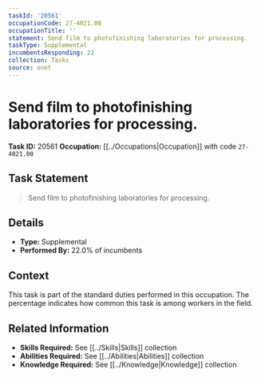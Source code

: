```yaml
---
taskId: '20561'
occupationCode: 27-4021.00
occupationTitle: ''
statement: Send film to photofinishing laboratories for processing.
taskType: Supplemental
incumbentsResponding: 22
collection: Tasks
source: onet
---
```

# Send film to photofinishing laboratories for processing.

**Task ID:** 20561
**Occupation:** [[../Occupations|Occupation]] with code `27-4021.00`

## Task Statement

> Send film to photofinishing laboratories for processing.

## Details

- **Type:** Supplemental
- **Performed By:** 22.0% of incumbents

## Context

This task is part of the standard duties performed in this occupation. The percentage indicates how common this task is among workers in the field.

## Related Information

- **Skills Required:** See [[../Skills|Skills]] collection
- **Abilities Required:** See [[../Abilities|Abilities]] collection
- **Knowledge Required:** See [[../Knowledge|Knowledge]] collection
